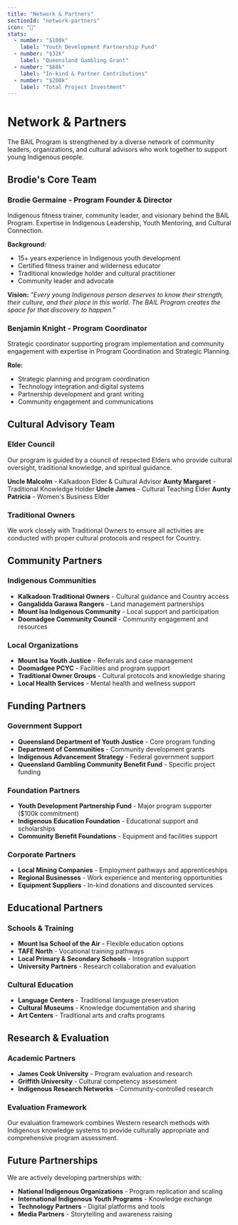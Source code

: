 ```yaml
---
title: "Network & Partners"
sectionId: "network-partners"
icon: "🤝"
stats:
  - number: "$100k"
    label: "Youth Development Partnership Fund"
  - number: "$32k"
    label: "Queensland Gambling Grant"
  - number: "$68k"
    label: "In-kind & Partner Contributions"
  - number: "$200k"
    label: "Total Project Investment"
---
```


# Network & Partners

The BAIL Program is strengthened by a diverse network of community leaders, organizations, and cultural advisors who work together to support young Indigenous people.

## Brodie's Core Team

### Brodie Germaine - Program Founder & Director
Indigenous fitness trainer, community leader, and visionary behind the BAIL Program. Expertise in Indigenous Leadership, Youth Mentoring, and Cultural Connection.

**Background:**
- 15+ years experience in Indigenous youth development
- Certified fitness trainer and wilderness educator
- Traditional knowledge holder and cultural practitioner
- Community leader and advocate

**Vision:**
*"Every young Indigenous person deserves to know their strength, their culture, and their place in this world. The BAIL Program creates the space for that discovery to happen."*

### Benjamin Knight - Program Coordinator
Strategic coordinator supporting program implementation and community engagement with expertise in Program Coordination and Strategic Planning.

**Role:**
- Strategic planning and program coordination
- Technology integration and digital systems
- Partnership development and grant writing
- Community engagement and communications

## Cultural Advisory Team

### Elder Council
Our program is guided by a council of respected Elders who provide cultural oversight, traditional knowledge, and spiritual guidance.

**Uncle Malcolm** - Kalkadoon Elder & Cultural Advisor
**Aunty Margaret** - Traditional Knowledge Holder
**Uncle James** - Cultural Teaching Elder
**Aunty Patricia** - Women's Business Elder

### Traditional Owners
We work closely with Traditional Owners to ensure all activities are conducted with proper cultural protocols and respect for Country.

## Community Partners

### Indigenous Communities
- **Kalkadoon Traditional Owners** - Cultural guidance and Country access
- **Gangalidda Garawa Rangers** - Land management partnerships
- **Mount Isa Indigenous Community** - Local support and participation
- **Doomadgee Community Council** - Community engagement and resources

### Local Organizations
- **Mount Isa Youth Justice** - Referrals and case management
- **Doomadgee PCYC** - Facilities and program support
- **Traditional Owner Groups** - Cultural protocols and knowledge sharing
- **Local Health Services** - Mental health and wellness support

## Funding Partners

### Government Support
- **Queensland Department of Youth Justice** - Core program funding
- **Department of Communities** - Community development grants
- **Indigenous Advancement Strategy** - Federal government support
- **Queensland Gambling Community Benefit Fund** - Specific project funding

### Foundation Partners
- **Youth Development Partnership Fund** - Major program supporter ($100k commitment)
- **Indigenous Education Foundation** - Educational support and scholarships
- **Community Benefit Foundations** - Equipment and facilities support

### Corporate Partners
- **Local Mining Companies** - Employment pathways and apprenticeships
- **Regional Businesses** - Work experience and mentoring opportunities
- **Equipment Suppliers** - In-kind donations and discounted services

## Educational Partners

### Schools & Training
- **Mount Isa School of the Air** - Flexible education options
- **TAFE North** - Vocational training pathways
- **Local Primary & Secondary Schools** - Integration support
- **University Partners** - Research collaboration and evaluation

### Cultural Education
- **Language Centers** - Traditional language preservation
- **Cultural Museums** - Knowledge documentation and sharing
- **Art Centers** - Traditional arts and crafts programs

## Research & Evaluation

### Academic Partners
- **James Cook University** - Program evaluation and research
- **Griffith University** - Cultural competency assessment
- **Indigenous Research Networks** - Community-controlled research

### Evaluation Framework
Our evaluation framework combines Western research methods with Indigenous knowledge systems to provide culturally appropriate and comprehensive program assessment.

## Future Partnerships

We are actively developing partnerships with:
- **National Indigenous Organizations** - Program replication and scaling
- **International Indigenous Youth Programs** - Knowledge exchange
- **Technology Partners** - Digital platforms and tools
- **Media Partners** - Storytelling and awareness raising